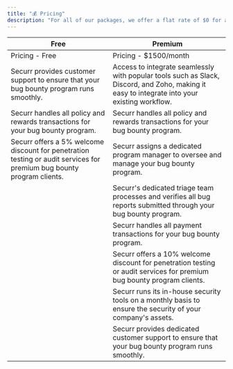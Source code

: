 ```yaml
---
title: "💰 Pricing"
description: "For all of our packages, we offer a flat rate of $0 for access to our dashboard and a pool of 10,000+ skilled hackers for your program. For any valid bugs discovered through our platform, we charge a 10% fee."
---
```


| Free              | Premium               |
|-------------------|-----------------------|
|Pricing - Free     |Pricing - $1500/month  |
|Securr provides customer support to ensure that your bug bounty program runs smoothly.|Access to integrate seamlessly with popular tools such as Slack, Discord, and Zoho, making it easy to integrate into your existing workflow.|
|Securr handles all policy and rewards transactions for your bug bounty program.| Securr handles all policy and rewards transactions for your bug bounty program.|
|Securr offers a 5% welcome discount for penetration testing or audit services for premium bug bounty program clients.| Securr assigns a dedicated program manager to oversee and manage your bug bounty program.|
|    |Securr's dedicated triage team processes and verifies all bug reports submitted through your bug bounty program.|
|    |Securr handles all payment transactions for your bug bounty program.|
|    |Securr offers a 10% welcome discount for penetration testing or audit services for premium bug bounty program clients.|
|    |Securr runs its in-house security tools on a monthly basis to ensure the security of your company's assets. |
|    |Securr provides dedicated customer support to ensure that your bug bounty program runs smoothly.|